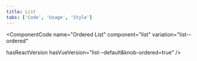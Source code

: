 ```yaml
---
title: List
tabs: ['Code', 'Usage', 'Style']
---
```


<ComponentCode
  name="Ordered List"
  component="list"
  variation="list--ordered"

  hasReactVersion
  hasVueVersion="list--default&knob-ordered=true"
/>

<ComponentCode
    name="Unordered List"
    component="list"
    variation="list"
    hasReactVersion
    hasVueVersion="list--default"
    >
</ComponentCode>
<ComponentDocs component="list" ></ComponentDocs>
